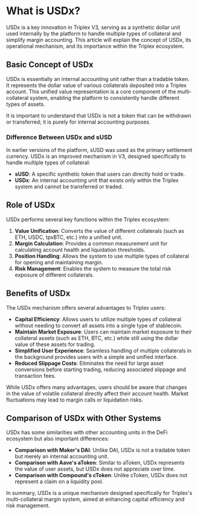 # What is USDx?

USDx is a key innovation in Triplex V3, serving as a synthetic dollar unit used internally by the platform to handle multiple types of collateral and simplify margin accounting. This article will explain the concept of USDx, its operational mechanism, and its importance within the Triplex ecosystem.

## Basic Concept of USDx

USDx is essentially an internal accounting unit rather than a tradable token. It represents the dollar value of various collaterals deposited into a Triplex account. This unified value representation is a core component of the multi-collateral system, enabling the platform to consistently handle different types of assets.


<Callout type="info">
It is important to understand that USDx is not a token that can be withdrawn or transferred; it is purely for internal accounting purposes.
</Callout>

### Difference Between USDx and sUSD

In earlier versions of the platform, sUSD was used as the primary settlement currency. USDx is an improved mechanism in V3, designed specifically to handle multiple types of collateral:

- **sUSD**: A specific synthetic token that users can directly hold or trade.
- **USDx**: An internal accounting unit that exists only within the Triplex system and cannot be transferred or traded.

## Role of USDx

USDx performs several key functions within the Triplex ecosystem:

1. **Value Unification**: Converts the value of different collaterals (such as ETH, USDC, tpxBTC, etc.) into a unified unit.
2. **Margin Calculation**: Provides a common measurement unit for calculating account health and liquidation thresholds.
3. **Position Handling**: Allows the system to use multiple types of collateral for opening and maintaining margin.
4. **Risk Management**: Enables the system to measure the total risk exposure of different collaterals.

## Benefits of USDx

The USDx mechanism offers several advantages to Triplex users:

- **Capital Efficiency**: Allows users to utilize multiple types of collateral without needing to convert all assets into a single type of stablecoin.
- **Maintain Market Exposure**: Users can maintain market exposure to their collateral assets (such as ETH, BTC, etc.) while still using the dollar value of these assets for trading.
- **Simplified User Experience**: Seamless handling of multiple collaterals in the background provides users with a simple and unified interface.
- **Reduced Slippage Costs**: Eliminates the need for large asset conversions before starting trading, reducing associated slippage and transaction fees.

<Callout type="warning">
While USDx offers many advantages, users should be aware that changes in the value of volatile collateral directly affect their account health. Market fluctuations may lead to margin calls or liquidation risks.
</Callout>

## Comparison of USDx with Other Systems

USDx has some similarities with other accounting units in the DeFi ecosystem but also important differences:

- **Comparison with Maker's DAI**: Unlike DAI, USDx is not a tradable token but merely an internal accounting unit.
- **Comparison with Aave's aToken**: Similar to aToken, USDx represents the value of user assets, but USDx does not appreciate over time.
- **Comparison with Compound's cToken**: Unlike cToken, USDx does not represent a claim on a liquidity pool.

In summary, USDx is a unique mechanism designed specifically for Triplex's multi-collateral margin system, aimed at enhancing capital efficiency and risk management. 